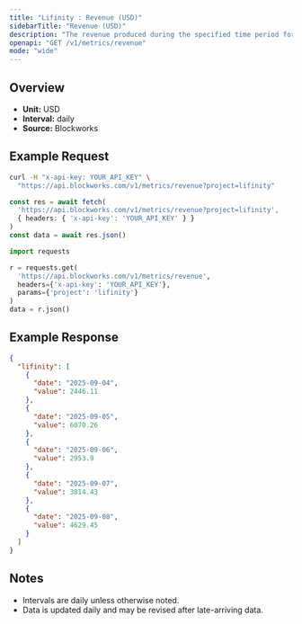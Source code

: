 ```yaml
---
title: "Lifinity : Revenue (USD)"
sidebarTitle: "Revenue (USD)"
description: "The revenue produced during the specified time period for given project."
openapi: "GET /v1/metrics/revenue"
mode: "wide"
---
```


## Overview

- **Unit:** USD
- **Interval:** daily
- **Source:** Blockworks

## Example Request

<CodeGroup>

```bash cURL
curl -H "x-api-key: YOUR_API_KEY" \
  "https://api.blockworks.com/v1/metrics/revenue?project=lifinity"
```

```typescript TypeScript
const res = await fetch(
  'https://api.blockworks.com/v1/metrics/revenue?project=lifinity',
  { headers: { 'x-api-key': 'YOUR_API_KEY' } }
)
const data = await res.json()
```

```python Python
import requests

r = requests.get(
  'https://api.blockworks.com/v1/metrics/revenue',
  headers={'x-api-key': 'YOUR_API_KEY'},
  params={'project': 'lifinity'}
)
data = r.json()
```

</CodeGroup>

## Example Response

```json
{
  "lifinity": [
    {
      "date": "2025-09-04",
      "value": 2446.11
    },
    {
      "date": "2025-09-05",
      "value": 6070.26
    },
    {
      "date": "2025-09-06",
      "value": 2953.9
    },
    {
      "date": "2025-09-07",
      "value": 3814.43
    },
    {
      "date": "2025-09-08",
      "value": 4629.45
    }
  ]
}
```

## Notes
- Intervals are daily unless otherwise noted.
- Data is updated daily and may be revised after late-arriving data.
